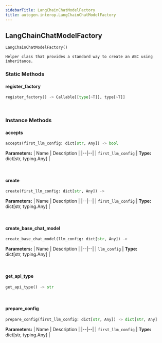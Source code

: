 ```yaml
---
sidebarTitle: LangChainChatModelFactory
title: autogen.interop.LangChainChatModelFactory
---
```

<h2 id="autogen.interop.LangChainChatModelFactory" class="doc doc-heading">
    <code class="doc-symbol doc-symbol-heading doc-symbol-class"></code>
    <span class="doc doc-object-name doc-class-name">LangChainChatModelFactory</span>
</h2>

```python
LangChainChatModelFactory()
```

    Helper class that provides a standard way to create an ABC using
    inheritance.

### Static Methods

<code class="doc-symbol doc-symbol-heading doc-symbol-method"></code>
#### register_factory

```python
register_factory() -> Callable[[type[~T]], type[~T]]
```

    

<br />

### Instance Methods

<code class="doc-symbol doc-symbol-heading doc-symbol-method"></code>
#### accepts

```python
accepts(first_llm_config: dict[str, Any]) -> bool
```

    

<b>Parameters:</b>
| Name | Description |
|--|--|
| `first_llm_config` | **Type:** dict[str, typing.Any] |

<br />

<code class="doc-symbol doc-symbol-heading doc-symbol-method"></code>
#### create

```python
create(first_llm_config: dict[str, Any]) -> 
```

    

<b>Parameters:</b>
| Name | Description |
|--|--|
| `first_llm_config` | **Type:** dict[str, typing.Any] |

<br />

<code class="doc-symbol doc-symbol-heading doc-symbol-method"></code>
#### create_base_chat_model

```python
create_base_chat_model(llm_config: dict[str, Any]) -> 
```

    

<b>Parameters:</b>
| Name | Description |
|--|--|
| `llm_config` | **Type:** dict[str, typing.Any] |

<br />

<code class="doc-symbol doc-symbol-heading doc-symbol-method"></code>
#### get_api_type

```python
get_api_type() -> str
```

    

<br />

<code class="doc-symbol doc-symbol-heading doc-symbol-method"></code>
#### prepare_config

```python
prepare_config(first_llm_config: dict[str, Any]) -> dict[str, Any]
```

    

<b>Parameters:</b>
| Name | Description |
|--|--|
| `first_llm_config` | **Type:** dict[str, typing.Any] |

<br />